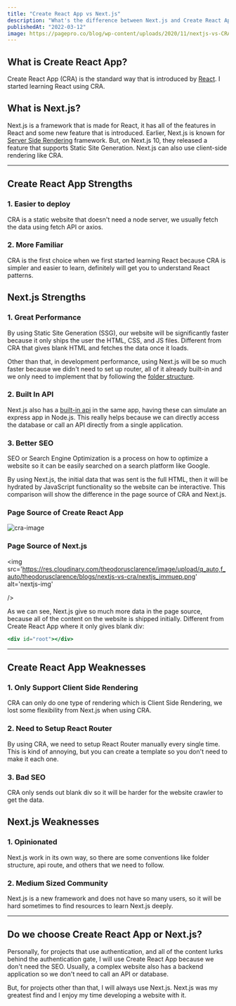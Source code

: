 ```yaml
---
title: "Create React App vs Next.js"
description: "What's the difference between Next.js and Create React App?"
publishedAt: "2022-03-12"
image: https://pagepro.co/blog/wp-content/uploads/2020/11/nextjs-vs-CRA.png
---
```


## What is Create React App?

Create React App (CRA) is the standard way that is introduced by [React](https://reactjs.org/). I started learning React using CRA.

## What is Next.js?

Next.js is a framework that is made for React, it has all of the features in React and some new feature that is introduced. Earlier, Next.js is known for [Server Side Rendering](https://nextjs.org/docs/basic-features/pages#server-side-rendering) framework. But, on Next.js 10, they released a feature that supports Static Site Generation. Next.js can also use client-side rendering like CRA.

---

## Create React App Strengths

### 1. Easier to deploy

CRA is a static website that doesn't need a node server, we usually fetch the data using fetch API or axios.

### 2. More Familiar

CRA is the first choice when we first started learning React because CRA is simpler and easier to learn, definitely will get you to understand React patterns.

## Next.js Strengths

### 1. Great Performance

By using Static Site Generation (SSG), our website will be significantly faster because it only ships the user the HTML, CSS, and JS files. Different from CRA that gives blank HTML and fetches the data once it loads.

Other than that, in development performance, using Next.js will be so much faster because we didn't need to set up router, all of it already built-in and we only need to implement that by following the [folder structure](https://nextjs.org/docs/routing/introduction).

### 2. Built In API

Next.js also has a [built-in api](https://nextjs.org/docs/api-routes/introduction) in the same app, having these can simulate an express app in Node.js. This really helps because we can directly access the database or call an API directly from a single application.

### 3. Better SEO

SEO or Search Engine Optimization is a process on how to optimize a website so it can be easily searched on a search platform like Google.

By using Next.js, the initial data that was sent is the full HTML, then it will be hydrated by JavaScript functionality so the website can be interactive. This comparison will show the difference in the page source of CRA and Next.js.

### Page Source of Create React App

<img
  src="https://theodorusclarence.com/_next/image?url=https%3A%2F%2Fres.cloudinary.com%2Ftheodorusclarence%2Fimage%2Fupload%2Fq_auto%2Cf_auto%2Ftheodorusclarence%2Fblogs%2Fnextjs-vs-cra%2Fcra_qjy03j.png&w=1920&q=75"
  alt="cra-image"
/>

### Page Source of Next.js

<img 
    src='https://res.cloudinary.com/theodorusclarence/image/upload/q_auto,f_auto/theodorusclarence/blogs/nextjs-vs-cra/nextjs_jmmuep.png'
    alt='nextjs-img'

/>

As we can see, Next.js give so much more data in the page source, because all of the content on the website is shipped initially. Different from Create React App where it only gives blank div:

```jsx
<div id="root"></div>
```

---

## Create React App Weaknesses

### 1. Only Support Client Side Rendering

CRA can only do one type of rendering which is Client Side Rendering, we lost some flexibility from Next.js when using CRA.

### 2. Need to Setup React Router

By using CRA, we need to setup React Router manually every single time. This is kind of annoying, but you can create a template so you don't need to make it each one.

### 3. Bad SEO

CRA only sends out blank div so it will be harder for the website crawler to get the data.

## Next.js Weaknesses

### 1. Opinionated

Next.js work in its own way, so there are some conventions like folder structure, api route, and others that we need to follow.

### 2. Medium Sized Community

Next.js is a new framework and does not have so many users, so it will be hard sometimes to find resources to learn Next.js deeply.

---

## Do we choose Create React App or Next.js?

Personally, for projects that use authentication, and all of the content lurks behind the authentication gate, I will use Create React App because we don't need the SEO. Usually, a complex website also has a backend application so we don't need to call an API or database.

But, for projects other than that, I will always use Next.js. Next.js was my greatest find and I enjoy my time developing a website with it.
